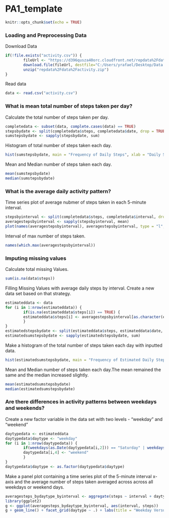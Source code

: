 PA1_template
==================================================

```r
knitr::opts_chunk$set(echo = TRUE)
```

### Loading and Preprocessing Data

Download Data
```r
if(!file.exists("activity.csv")) {
        fileUrl <- "https://d396qusza40orc.cloudfront.net/repdata%2Fdata%2Factivity.zip"
        download.file(fileUrl, destfile="C:/Users/yrafael/Desktop/Data Science Course/Course Code/repdata%2Fdata%2Factivity.zip", mode = "wb")
        unzip("repdata%2Fdata%2Factivity.zip")
}
```

Read data
```r
data <- read.csv("activity.csv")
```

### What is mean total number of steps taken per day?

Calculate the total number of steps taken per day.
```r
completedata <- subset(data, complete.cases(data) == TRUE)
stepsbydate <- split(completedata$steps, completedata$date, drop = TRUE)
sumstepsbydate <- sapply(stepsbydate, sum)
```

Histogram of total number of steps taken each day.
```r
hist(sumstepsbydate, main = "Frequency of Daily Steps", xlab = "Daily Steps")
```

Mean and Median number of steps taken each day.
```r
mean(sumstepsbydate)
median(sumstepsbydate)
```


### What is the average daily activity pattern?

Time series plot of average nubmer of steps taken in each 5-minute interval.
```r
stepsbyinterval <- split(completedata$steps, completedata$interval, drop = TRUE)
averagestepsbyinterval <- sapply(stepsbyinterval, mean)
plot(names(averagestepsbyinterval), averagestepsbyinterval, type = "l", xlab = "Interval", ylab = "Average Daily Steps", main = "Average Daily Activity Pattern")
```

Interval of max number of steps taken.
```r
names(which.max(averagestepsbyinterval))
```

### Imputing missing values

Calculate total missing Values.
```r
sum(is.na(data$steps))
```

Filling Missing Values with average daily steps by interval. Create a new data set based on that strategy.
```r
estimateddata <- data
for (i in 1:nrow(estimateddata)) {
        if(is.na(estimateddata$steps[i]) == TRUE) {
        estimateddata$steps[i] <- averagestepsbyinterval[as.character(estimateddata[i,3])]
        }
}
estimatedstepsbydate <- split(estimateddata$steps, estimateddata$date, drop = TRUE)
estimatedsumstepsbydate <- sapply(estimatedstepsbydate, sum)
```

Make a histogram of the total number of steps taken each day with inputted data.
```r
hist(estimatedsumstepsbydate, main = "Frequency of Estimated Daily Steps", xlab = "Estimated Daily Steps")
```

Mean and Median number of steps taken each day.The mean remained the same and the median increased slightly.
```r
mean(estimatedsumstepsbydate)
median(estimatedsumstepsbydate)
```


### Are there differences in activity patterns between weekdays and weekends?

Create a new factor variable in the data set with two levels - "weekday" and "weekend"
```r
daytypedata <- estimateddata
daytypedata$daytype <- "weekday"
for (i in 1:nrow(daytypedata)) {
        if(weekdays(as.Date(daytypedata[i,2])) == "Saturday" | weekdays(as.Date(daytypedata[i,2])) == "Sunday") {
        daytypedata[i,4] <- "weekend"
        }
}
daytypedata$daytype <- as.factor(daytypedata$daytype)
```

Make a panel plot containing a time series plot of the 5-minute interval x-axis and the average number of steps taken averaged across across all weekdays or weekend days.

```r
averagesteps_bydaytype_byinterval <- aggregate(steps ~ interval + daytype, daytypedata, mean)
library(ggplot2)
g <- ggplot(averagesteps_bydaytype_byinterval, aes(interval, steps))
g + geom_line() + facet_grid(daytype ~ .) + labs(title = "Weekday Versus Weekend - Average Steps per Interval")
```